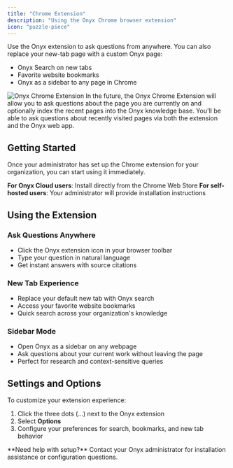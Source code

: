 ```yaml
---
title: "Chrome Extension"
description: "Using the Onyx Chrome browser extension"
icon: "puzzle-piece"
---
```


Use the Onyx extension to ask questions from anywhere. You can also replace your new-tab page with a custom Onyx page:

- Onyx Search on new tabs
- Favorite website bookmarks  
- Onyx as a sidebar to any page in Chrome

<Frame>
  <img
    src="/assets/images/chrome_extension/onyx_chrome_extension.png"
    alt="Onyx Chrome Extension"
  />
</Frame>

<Note>
  In the future, the Onyx Chrome Extension will allow you to ask questions about
  the page you are currently on and optionally index the recent pages into the
  Onyx knowledge base. You'll be able to ask questions about recently visited
  pages via both the extension and the Onyx web app.
</Note>

## Getting Started

Once your administrator has set up the Chrome extension for your organization, you can start using it immediately.

**For Onyx Cloud users**: Install directly from the Chrome Web Store
**For self-hosted users**: Your administrator will provide installation instructions

## Using the Extension

### **Ask Questions Anywhere**
- Click the Onyx extension icon in your browser toolbar
- Type your question in natural language
- Get instant answers with source citations

### **New Tab Experience**
- Replace your default new tab with Onyx search
- Access your favorite website bookmarks
- Quick search across your organization's knowledge

### **Sidebar Mode**
- Open Onyx as a sidebar on any webpage
- Ask questions about your current work without leaving the page
- Perfect for research and context-sensitive queries

## Settings and Options

To customize your extension experience:
1. Click the three dots (...) next to the Onyx extension
2. Select **Options**
3. Configure your preferences for search, bookmarks, and new tab behavior

<Info>
**Need help with setup?** Contact your Onyx administrator for installation assistance or configuration questions.
</Info> 